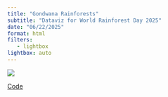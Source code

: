 ```yaml
---
title: "Gondwana Rainforests"
subtitle: "Dataviz for World Rainforest Day 2025"
date: "06/22/2025"
format: html
filters:
   - lightbox
lightbox: auto
---
```



![](gondwana_logo.png)

:::{.column-margin}

[Code](https://github.com/AtlasOfLivingAustralia/science/tree/main/comms/2025-05-22_rainforests/scripts)

:::

